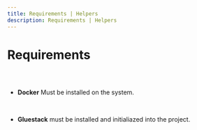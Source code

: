 ```yaml
---
title: Requirements | Helpers
description: Requirements | Helpers
---
```



<Meta title="Helpers/Requirements" />

# Requirements

##

<br/>

* **Docker** Must be installed on the system.

<br/>

* **Gluestack** must be installed and initialiazed into the project.

<br/>

